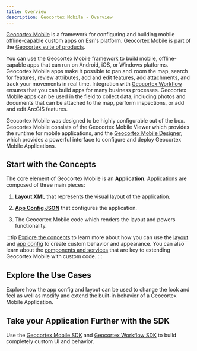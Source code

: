 ```yaml
---
title: Overview
description: Geocortex Mobile - Overview
---
```



[Geocortex Mobile](https://www.geocortex.com/products/gxm/) is a framework for configuring and building mobile offline-capable custom apps on Esri's platform. Geocortex Mobile is part of the [Geocortex suite of products](https://www.geocortex.com/products/).

You can use the Geocortex Mobile framework to build mobile, offline-capable apps that can run on Android, iOS, or Windows platforms. Geocortex Mobile apps make it possible to pan and zoom the map, search for features, review attributes, add and edit features, add attachments, and track your movements in real time. Integration with [Geocortex Workflow](../workflow/overview.mdx) ensures that you can build apps for many business processes. Geocortex Mobile apps can be used in the field to collect data, including photos and documents that can be attached to the map, perform inspections, or add and edit ArcGIS features.

Geocortex Mobile was designed to be highly configurable out of the box. Geocortex Mobile consists of the Geocortex Mobile Viewer which provides the runtime for mobile applications, and the [Geocortex Mobile Designer](https://apps.geocortex.com/mobileviewer/designer/), which provides a powerful interface to configure and deploy Geocortex Mobile Applications.

<DesignerCallout />

## Start with the Concepts

The core element of Geocortex Mobile is an **Application**. Applications are composed of three main pieces:

1. [**Layout XML**](concepts-layout.mdx) that represents the visual layout of the application.

2. [**App Config JSON**](concepts-app-config.mdx) that configures the application.

3. The Geocortex Mobile code which renders the layout and powers functionality.

:::tip
[Explore the concepts](concepts-key-concepts.mdx) to learn more about how you can use the [layout](concepts-layout.mdx) and [app config](concepts-app-config.mdx) to create custom behavior and appearance. You can also learn about the [components and services](concepts-components-services.mdx) that are key to extending Geocortex Mobile with custom code.
:::

## Explore the Use Cases

Explore how the app config and layout can be used to change the look and feel as well as modify and extend the built-in behavior of a Geocortex Mobile Application.

<UseCaseContainer>
    <UseCaseCard
        title="Change or Extend Built-in Behavior"
        description="Change the default behavior of map clicks, map initialization, and more"
        link="usecases-change-default-behavior"
    />
    <UseCaseCard
        title="Add a new Layout for Tablet Devices"
        description="Add a layout designed for tablet devices"
        link="usecases-add-medium-layout"
    />
    <UseCaseCard
        title="Customize the Look and Feel"
        description="Change the appearance of your application with themes and configuration"
        link="usecases-look-and-feel"
    />
    <UseCaseCard
        title="Take Custom Behavior even Further with Workflow"
        description="Use Geocortex Workflow to configure custom behavior for button presses, application startup, map clicks and more"
        link="usecases-change-default-map-click-behavior"
    />
</UseCaseContainer>

## Take your Application Further with the SDK

Use the [Geocortex Mobile SDK](sdk-getting-started.mdx) and [Geocortex Workflow SDK](../workflow/sdk-mobile-overview.mdx) to build completely custom UI and behavior.

<UseCaseContainer>
    <UseCaseCard
        title="Implement a Custom Form Element with Geocortex Workflow"
        description="Extend Geocortex Workflow forms with custom UI and functionality"
        link="../workflow/tutorial-mobile-activity-indicator-form-element"
    />
    <UseCaseCard
        title="Create a Custom Activity with Geocortex Workflow"
        description="Define custom behavior in Geocortex Workflow that can be leveraged in Geocortex Mobile"
        link="../workflow/tutorial-mobile-calculate-logarithm-activity"
    />
    <UseCaseCard
        title="Extend Geocortex Mobile's Functionality with Custom Commands and Operations"
        description="Add commands and operations to Geocortex Mobile's infrastructure that implement custom behavior"
        link="usecases-implement-command-operation"
    />
    <UseCaseCard
        title="Create UI Elements with Custom Components"
        description="Create fully custom UI components that can be used in Geocortex Mobile apps"
        link="usecases-implement-component-with-ui"
    />
    <UseCaseCard
        title="Extend Geocortex Mobile's Capabilities with Custom Services"
        description="Create background services which can provide utility functions, do background work, and more"
        link="usecases-implement-service"
    />
</UseCaseContainer>

